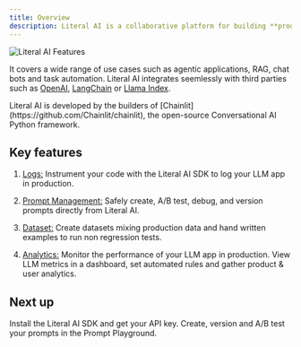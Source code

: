 ```yaml
---
title: Overview
description: Literal AI is a collaborative platform for building **production-grade LLM apps**.
---
```


<Frame caption="Collaborative Flow on Literal AI">
  <img src="/images/features.svg" alt="Literal AI Features"/>
</Frame>

It covers a wide range of use cases such as agentic applications, RAG, chat bots and task automation. Literal AI integrates seemlessly with third parties such as [OpenAI](/integrations/openai),  [LangChain](/integrations/langchain) or [Llama Index](/integrations/llama-index).

<Note>
Literal AI is developed by the builders of [Chainlit](https://github.com/Chainlit/chainlit), the open-source Conversational AI Python framework.
</Note>


## Key features

1. [Logs:](/concepts/logs) Instrument your code with the Literal AI SDK to log your LLM app in production.

2. [Prompt Management:](/concepts/prompt-management) Safely create, A/B test, debug, and version prompts directly from Literal AI.

3. [Dataset:](/concepts/evaluation/dataset) Create datasets mixing production data and hand written examples to run non regression tests.

4. [Analytics:](/concepts/rule) Monitor the performance of your LLM app in production. View LLM metrics in a dashboard, set automated rules and gather product & user analytics.


## Next up

<CardGroup cols={2}>

<Card title="Instrument your Code" icon="code" color="#2662d9" href="/get-started/installation">
  Install the Literal AI SDK and get your API key.
</Card>

<Card title="Create your First Prompt" icon="sparkles" color="#2eb88a" href="/concepts/prompt-management">
  Create, version and A/B test your prompts in the Prompt Playground.
</Card>

</CardGroup>
